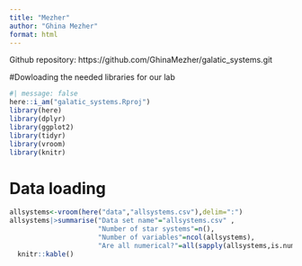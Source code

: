 ```yaml
---
title: "Mezher"
author: "Ghina Mezher"
format: html
---
```


Github repository: https://github.com/GhinaMezher/galatic_systems.git

#Dowloading the needed libraries for our lab
```r
#| message: false
here::i_am("galatic_systems.Rproj")
library(here)
library(dplyr)
library(ggplot2)
library(tidyr)
library(vroom)
library(knitr)
```

# Data loading 
```r
allsystems<-vroom(here("data","allsystems.csv"),delim=":")
allsystems|>summarise("Data set name"="allsystems.csv" ,
                      "Number of star systems"=n(),
                      "Number of variables"=ncol(allsystems),
                      "Are all numerical?"=all(sapply(allsystems,is.numeric)))|>
  knitr::kable()
```

